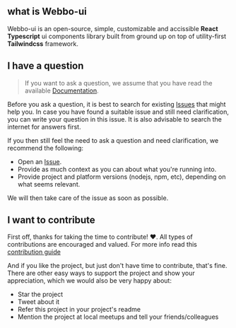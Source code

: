 <DocHeader
  title="introduction"
  description="welcome to the Webbo-ui documentation"
/>

<DocHeaderLinks
  source="https://github.com/7up-charsi/webbo-ui"
  styles="https://github.com/7up-charsi/webbo-ui/tree/main/packages/core/theme"
/>

<Separator />

## what is Webbo-ui

Webbo-ui is an <Highlight>open-source</Highlight>, <Highlight>simple</Highlight>, <Highlight>customizable</Highlight> and <Highlight>accissible</Highlight> **React Typescript** ui components library built from ground up on top of utility-first **Tailwindcss** framework.

## I have a question

> If you want to ask a question, we assume that you have read the available [Documentation](/).

Before you ask a question, it is best to search for existing [Issues](https://github.com/7up-charsi/webbo-ui/issues) that might help you. In case you have found a suitable issue and still need clarification, you can write your question in this issue. It is also advisable to search the internet for answers first.

If you then still feel the need to ask a question and need clarification, we recommend the following:

<Gap />

- Open an [Issue](https://github.com/7up-charsi/webbo-ui/issues/new).
- Provide as much context as you can about what you're running into.
- Provide project and platform versions (nodejs, npm, etc), depending on what seems relevant.

We will then take care of the issue as soon as possible.

## I want to contribute

First off, thanks for taking the time to contribute! ❤️. All types of contributions are encouraged and valued. For more info read this [contribution guide](https://github.com/7up-charsi/webbo-ui/blob/main/CONTRIBUTING.md#i-want-to-contribute)

And if you like the project, but just don't have time to contribute, that's fine. There are other easy ways to support the project and show your appreciation, which we would also be very happy about:

<Gap />

- Star the project
- Tweet about it
- Refer this project in your project's readme
- Mention the project at local meetups and tell your friends/colleagues
